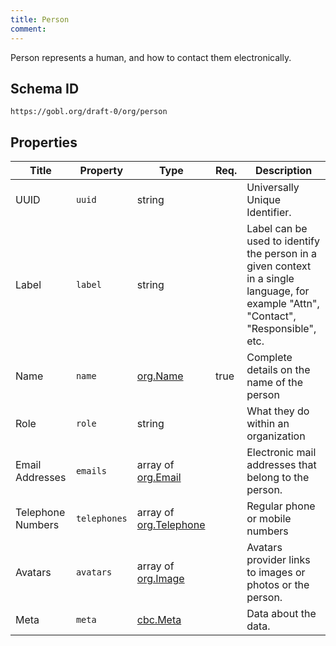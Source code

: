 ```yaml
---
title: Person
comment: 
---
```


Person represents a human, and how to contact them electronically.

## Schema ID

`https://gobl.org/draft-0/org/person`

## Properties

| Title             | Property     | Type                                             | Req. | Description                                                                                                                          |
|-------------------|--------------|--------------------------------------------------|------|--------------------------------------------------------------------------------------------------------------------------------------|
| UUID              | `uuid`       | string                                           |      | Universally Unique Identifier.                                                                                                       |
| Label             | `label`      | string                                           |      | Label can be used to identify the person in a given context in a single language, for example "Attn", "Contact", "Responsible", etc. |
| Name              | `name`       | [org.Name](/draft-0/org/name)                    | true | Complete details on the name of the person                                                                                           |
| Role              | `role`       | string                                           |      | What they do within an organization                                                                                                  |
| Email Addresses   | `emails`     | array of [org.Email](/draft-0/org/email)         |      | Electronic mail addresses that belong to the person.                                                                                 |
| Telephone Numbers | `telephones` | array of [org.Telephone](/draft-0/org/telephone) |      | Regular phone or mobile numbers                                                                                                      |
| Avatars           | `avatars`    | array of [org.Image](/draft-0/org/image)         |      | Avatars provider links to images or photos or the person.                                                                            |
| Meta              | `meta`       | [cbc.Meta](/draft-0/cbc/meta)                    |      | Data about the data.                                                                                                                 |

